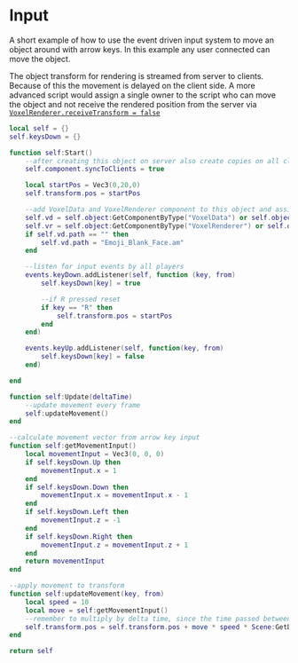 # Input

A short example of how to use the event driven input system to move an object around with arrow keys. In this example any user connected can move the object. 

The object transform for rendering is streamed from server to clients. Because of this the movement is delayed on the client side.
A more advanced script would assign a single owner to the script
who can move the object and not receive the rendered position from the server via [`VoxelRenderer.receiveTransform = false`](docs\api\voxelRenderer.mdx#boolean-receiveTransform)

```lua
local self = {}
self.keysDown = {}

function self:Start()
    --after creating this object on server also create copies on all clients of this object and this script
    self.component.syncToClients = true

    local startPos = Vec3(0,20,0)
    self.transform.pos = startPos

    --add VoxelData and VoxelRenderer component to this object and assign a file, you can also do this in the server hierarchy UI 
    self.vd = self.object:GetComponentByType("VoxelData") or self.object:AddComponent('VoxelData')
    self.vr = self.object:GetComponentByType("VoxelRenderer") or self.object:AddComponent('VoxelRenderer')
    if self.vd.path == "" then
        self.vd.path = "Emoji_Blank_Face.am"
    end

    --listen for input events by all players
    events.keyDown.addListener(self, function (key, from)
        self.keysDown[key] = true

        --if R pressed reset
        if key == "R" then
            self.transform.pos = startPos
        end
    end)

    events.keyUp.addListener(self, function(key, from)
        self.keysDown[key] = false
    end)

end

function self:Update(deltaTime)
    --update movement every frame
    self:updateMovement()
end

--calculate movement vector from arrow key input
function self:getMovementInput()
    local movementInput = Vec3(0, 0, 0)
    if self.keysDown.Up then
        movementInput.x = 1
    end
    if self.keysDown.Down then
        movementInput.x = movementInput.x - 1
    end
    if self.keysDown.Left then
        movementInput.z = -1
    end
    if self.keysDown.Right then
        movementInput.z = movementInput.z + 1
    end
    return movementInput
end

--apply movement to transform
function self:updateMovement(key, from)
    local speed = 10
    local move = self:getMovementInput()
    --remember to multiply by delta time, since the time passed between each Update() is not constant
    self.transform.pos = self.transform.pos + move * speed * Scene:GetDeltaTime() 
end

return self
```